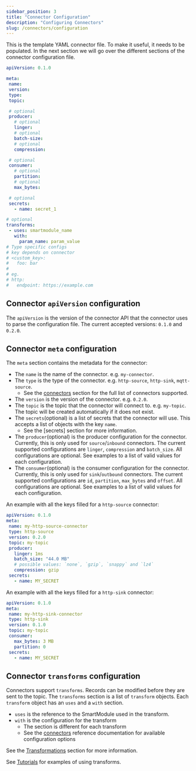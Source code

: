 ```yaml
---
sidebar_position: 3
title: "Connector Configuration"
description: "Configuring Connectors"
slug: /connectors/configuration
---
```


This is the template YAML connector file. To make it useful, it needs to be
populated. In the next section we will go over the different sections of the connector configuration file.

```yaml title="connector.yaml"
apiVersion: 0.1.0

meta:
 name:
 version:
 type:
 topic:

 # optional
 producer:
   # optional
   linger:
   # optional
   batch-size:
   # optional
   compression:

 # optional
 consumer:
   # optional
   partition:
   # optional
   max_bytes:

 # optional
 secrets:
   - name: secret_1

# optional
transforms:
 - uses: smartmodule_name
   with:
     param_name: param_value
# Type specific configs
# key depends on connector
# <custom_key>:
#   foo: bar
#
# eg.
# http:
#   endpoint: https://example.com
```

## Connector `apiVersion` configuration

The `apiVersion` is the version of the connector API that the connector uses to parse the configuration file. The current accepted versions: `0.1.0` and `0.2.0`.

## Connector `meta` configuration

The `meta` section contains the metadata for the connector:

* The `name` is the name of the connector. e.g. `my-connector`.
* The `type` is the type of the connector. e.g. `http-source`, `http-sink`, `mqtt-source`.
  * See the [connectors] section for the full list of connectors supported.
* The `version` is the version of the connector. e.g. `0.2.0`.
* The `topic` is the topic that the connector will connect to. e.g. `my-topic`. The topic will be created automatically if it does not exist.
* The `secrets`(optional) is a list of secrets that the connector will use. This accepts a list of objects with the key `name`.
  * See the [secrets] section for more information.
* The `producer`(optional) is the producer configuration for the connector. Currently, this is only used for `source`/`inbound` connectors. The current supported configurations are `linger`, `compression` and `batch_size`. All configurations are optional. See examples to a list of valid values for each configuration.
* The `consumer`(optional) is the consumer configuration for the connector. Currently, this is only used for `sink`/`outbound` connectors. The current supported configurations are `id`, `partition`, `max_bytes` and `offset`. All configurations are optional. See examples to a list of valid values for each configuration.

An example with all the keys filled for a `http-source` connector:

```yaml
apiVersion: 0.1.0
meta:
 name: my-http-source-connector
 type: http-source
 version: 0.2.0
 topic: my-topic
 producer:
   linger: 1ms
   batch_size: "44.0 MB"
   # possible values: `none`, `gzip`, `snappy` and `lz4`
   compression: gzip
 secrets:
   - name: MY_SECRET

```

An example with all the keys filled for a `http-sink` connector:

```yaml
apiVersion: 0.1.0
meta:
 name: my-http-sink-connector
 type: http-sink
 version: 0.1.0
 topic: my-topic
 consumer:
   max_bytes: 3 MB
   partition: 0
 secrets:
   - name: MY_SECRET
```


## Connector `transforms` configuration

Connectors support `transforms`. Records can be modified before they are sent to the topic. The `transforms` section is a list of `transform` objects. Each `transform` object has an `uses` and a `with` section.

* `uses` is the reference to the SmartModule used in the transform.
* `with` is the configuration for the transform
  * The section is different for each transform
  * See the [connectors] reference documentation for available configuration options

See the [Transformations](/docs/fluvio/concepts/transformations) section for more information.

[connectors]: /docs/connectors

See [Tutorials](/docs/tutorials/http-to-sql#connector-pipeline) for examples of using transforms.
